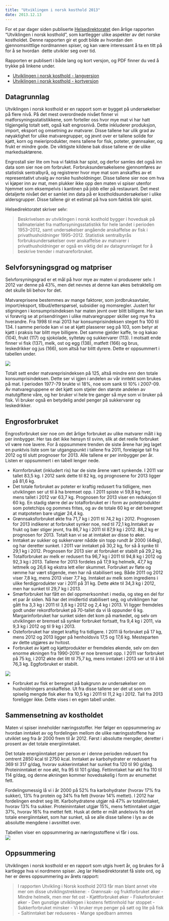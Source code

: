 ```yaml
---
title: "Utviklingen i norsk kosthold 2013"
date: 2013.12.13
---
```


For et par dager siden publiserte [Helsedirektoratet](http://helsedirektoratet.no/Sider/default.aspx) den årlige rapporten "Utviklingen i norsk kosthold", som kartlegger ulike aspekter av det norske kostholdet. Denne rapporten gir et godt bilde av hvordan den gjennomsnittlige nordmannen spiser, og kan være interessant å ta en titt på for å se hvordan  dette utvikler seg over tid.

Rapporten er publisert i både lang og kort versjon, og PDF finner du ved å trykke på linkene under.

-   [Utviklingen i norsk kosthold - langversjon](http://www.helsedirektoratet.no/publikasjoner/utviklingen-i-norsk-kosthold-langversjon-2013/Publikasjoner/IS-2116%20_langversjon.pdf)
-   [Utviklingen i norsk kosthold - kortversjon](http://www.helsedirektoratet.no/publikasjoner/utviklingen-i-norsk-kosthold-matforsyningsstatistikk-2013/Publikasjoner/Utviklingen%20i%20norsk%20kosthold%202013.pdf)

## Datagrunnlag

Utviklingen i norsk kosthold er en rapport som er bygget på undersøkelser på flere nivå. På det mest overordnede nivået finner vi matforsyningsstatistikkene, som forteller oss hvor mye mat vi har hatt tilgjengelig totalt sett, også kalt engrosnivå. Dette inkluderer produksjon, import, eksport og omsetning av matvarer. Disse tallene har ulik grad av nøyaktighet for ulike matvaregrupper, og jevnt over er tallene solide for kjøtt, korn og meieriprodukter, mens tallene for fisk, poteter, grønnsaker, og frukt er mindre gode. De viktigste kildene bak disse tallene er de ulike markedsaktørene.

Engrostall sier lite om hva vi faktisk har spist, og derfor samles det også inn data som sier noe om forbruket. Forbruksundersøkelsene gjennomføres av statistisk sentralbyrå, og registrerer hvor mye mat som anskaffes av et representativt utvalg av norske husholdninger. Disse tallene sier noe om hva vi kjøper inn av mat, men plukker ikke opp den maten vi spiser utenfor hjemmet som eksempelvis i kantinen på jobb eller på restaurant. Det mest detaljerte nivået det er samlet inn data på er kostholdsundersøkelser i ulike aldersgrupper. Disse tallene gir et estimat på hva som faktisk blir spist.

Helsedirektoratet skriver selv:

> Beskrivelsen av utviklingen i norsk kosthold bygger i hovedsak på tallmaterialet fra matforsyningsstatistikk for hele landet i perioden 1953–2012, samt undersøkelser angående anskaffelse av fisk i privathusholdninger 1995–2012. Statistisk sentralbyrås forbruksundersøkelser over anskaffelse av matvarer i privathusholdninger er også en viktig del av datagrunnlaget for å beskrive trender i matvareforbruket.

## Selvforsyningsgrad og matpriser

Selvforsyningsgrad er et mål på hvor mye av maten vi produserer selv. I 2012 var denne på 43%, men det nevnes at denne kan økes betraktelig om det skulle bli behov for det.

Matvareprisene bestemmes av mange faktorer, som jordbruksavtaler, import/eksport, tilbud/etterspørsel, subsidier og momsregler. Justert for stigningen i konsumprisindeksen har maten jevnt over blitt billigere. Her kan vi forøvrig se at prisendringen i ulike matvaregrupper skiller seg mye fra hverandre. Fra 1998 til mai 2013 har konsumprisindeksen steget fra 100 til 134. I samme periode kan vi se at kjøtt plasserer seg på 103, som betyr at kjøtt i praksis har blitt mye billigere. Det samme gjelder kaffe, te og kakao (104), frukt (117) og sjokolade, syltetøy og sukkervarer (113). I motsatt ende finner vi fisk (137), melk, ost og egg (138), matfett (166) og brus, leskedrikker og jus (166), som altså har blitt dyrere. Dette er oppsummert i tabellen under.

![](images/clipboard-1642603918.png)

Totalt sett ender matvareprisindeksen på 125, altså mindre enn den totale konsumprisindeksen. Dette ser vi igjen i andelen av vår inntekt som brukes på mat. I perioden 1977-79 brukte vi 18%, noe som sank til 10% i 2007-09. Av matvaregruppene er det kjøtt som stjeler den største andelen av matutgiftene våre, og her bruker vi hele tre ganger så mye som vi bruker på fisk. Vi bruker også en betydelig andel penger på sukkervarer og leskedrikker.

## Engrosforbruket

Engrosforbruket sier noe om det årlige forbruket av ulike matvarer målt i kg per innbygger. Her tas det ikke hensyn til svinn, slik at det reelle forbruket vil være noe lavere. For å oppsummere trenden de siste årene har jeg laget en punktvis liste som tar utgangspunkt i tallene fra 2011, foreløpige tall fra 2012 og til slutt prognoser for 2013. Alle tallene er per innbygger per år. Listen er oppsummert i en tabell lenger nede.

-   Kornforbruket (inkludert ris) har de siste årene vært synkende. I 2011 var tallet 83,5 kg. I 2012 sank dette til 82 kg, og prognosene for 2013 ligger på 81,6 kg.
-   Det totale forbruket av poteter er kraftig redusert fra tidligere, men utviklingen ser ut til å ha bremset opp. I 2011 spiste vi 59,8 kg hver, mens tallet i 2012 var 63,7 kg. Prognosen for 2013 viser en reduksjon til 60 kg. En stadig større del av totalforbruket er i form av potetprodukter som potetchips og pommes frites, og av de totale 60 kg er det beregnet at matpoteten bare utgjør 24,4 kg.
-   Grønnsaksforbruket økte fra 71,7 kg i 2011 til 74,2 kg i 2012. Prognosen for 2013 indikerer at forbruket synker noe, ned til 72,1 kg.Inntaket av frukt og bær stiger jevnt, fra 86,7 kg i 2011 til 87,9 kg i 2012. 88,2 kg er prognosen for 2013. Totalt kan vi se at inntaket av disse to øker.
-   Inntaket av sukker og sukkervarer nådde sin topp rundt år 2000 (44kg), og har deretter sunket. I 2011 var inntaket på 30,2 kg, for så å synke til 29,1 kg i 2012. Prognosen for 2013 sier at forbruket er stabilt på 29,2 kg.
-   Totalforbruket av melk er redusert fra 96,7 kg i 2011 til 94,8 kg i 2012 og 92,3 kg i 2013. Tallene for 2013 fordeles på 17,9 kg helmelk, 47,7 kg lettmelk og 26,6 kg ekstra lett eller skummet. Forbruket av fløte og rømme har vært stigende, men har nå stabilisert seg. Både 2011 og 2012 viser 7,8 kg, mens 2013 viser 7,7 kg. Inntaket av melk som ingrediens i ulike ferdigprodukter var i 2011 på 31 kg. Dette økte til 34,3 kg i 2012, men har sunket til 29,7 kg i 2013.
-   Smørforbruket har fått en del oppmerksomhet i media, og steg en del for et par år siden. Nå har det imidlertid stabilisert seg, og utviklingen har gått fra 3,3 kg i 2011 til 3,6 kg i 2012 og 2,4 kg i 2013. Vi ligger fremdeles godt under rekordforbruket på 70-tallet da vi lå oppunder 6 kg. Margarinforbruket har sunket siden det kom på markedet, og selv om utviklingen er bremset så synker forbruket fortsatt, fra 9,4 kg i 2011, via 9,3 kg i 2012 og til 9 kg i 2013.
-   Osteforbruket har steget kraftig fra tidligere. I 2011 lå forbruket på 17 kg, mens 2012 og 2013 ligger på henholdsvis 17,5 og 17,6 kg. Mesteparten av dette utgjøres av hvitost.
-   Forbruket av kjøtt og kjøttprodukter er fremdeles økende, selv om den enorme økningen fra 1990-2010 er noe bremset opp. I 2011 var forbruket på 75 kg, i 2012 økte det litt til 75,7 kg, mens inntaket i 2013 ser ut til å bli 76,3 kg. Eggforbruket er stabilt.

![](images/clipboard-1704248179.png)

-   Forbruket av fisk er beregnet på bakgrunn av undersøkelser om husholdningers anskaffelse. Ut fra disse tallene ser det ut som om spiselig mengde fisk øker fra 10,5 kg i 2011 til 11,2 kg i 2012. Tall fra 2013 foreligger ikke. Dette vises i en egen tabell under.

## Sammensetning av kostholdet

Maten vi spiser inneholder næringsstoffer. Her følger en oppsummering av hvordan inntaket av og fordelingen mellom de ulike næringsstoffene har utviklet seg fra år 2000 frem til år 2012. Først i absolutte mengder, deretter i prosent av det totale energiinntaket.

Det totale energiinntaket per person er i denne perioden redusert fra omtrent 2850 kcal til 2750 kcal. Inntaket av karbohydrater er redusert fra 369 til 317 g/dag, hvorav sukkerinntaket har sunket fra 120 til 90 g/dag. Proteininntaket er noe økt, fra 95 til 101 g/dag. Fettinntaket har økt fra 110 til 114 g/dag, og denne økningen kommer hovedsakelig i form av enumettet fett.

Fordelingsmessig lå vi i år 2000 på 52% fra karbohydrater (hvorav 17% fra sukker), 13% fra protein og 34% fra fett (hvorav 14% mettet). I 2012 har fordelingen endret seg litt. Karbohydratene utgjør nå 47% av totalinntaket, hvorav 13% fra sukker. Proteininntaket utgjør 15%, mens fettinntaket utgjør 37%, hvorav 16% fra mettet fett. Husk at dette er målt andelsvis fra det totale energiinntaket, som har sunket, så se alle disse tallene i lys av de absolutte mengdene i avsnittet over.

Tabellen viser en oppsummering av næringsstoffene vi får i oss.\
![](images/clipboard-3525379886.png)

## Oppsummering

Utviklingen i norsk kosthold er en rapport som utgis hvert år, og brukes for å kartlegge hva vi nordmenn spiser. Jeg lar Helsedirektoratet få siste ord, og her er deres oppsummering av årets rapport:

> I rapporten Utvikling i Norsk kosthold 2013 får man blant annet vite mer om disse utviklingstrekkene:
> -   Grønnsak- og fruktforbruket øker
> -   Mindre helmelk, men mer fet ost
> -   Kjøttforbruket øker
> -   Fiskeforbruket øker
> -   Den gunstige utviklingen i kostens fettinnhold har stoppet
> -   Sukkerforbruket minsker
> -   Vi bruker mye penger på søtt og lite på fisk
> -   Saltinntaket bør reduseres
> -   Mange spedbarn ammes
